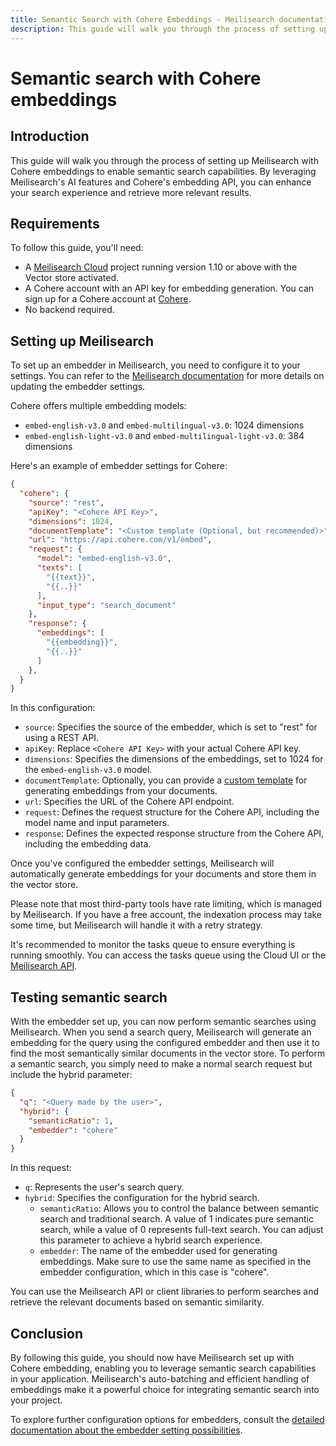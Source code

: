 ```yaml
---
title: Semantic Search with Cohere Embeddings - Meilisearch documentation
description: This guide will walk you through the process of setting up Meilisearch with Cohere embeddings to enable semantic search capabilities.
---
```


# Semantic search with Cohere embeddings

## Introduction

This guide will walk you through the process of setting up Meilisearch with Cohere embeddings to enable semantic search capabilities. By leveraging Meilisearch's AI features and Cohere's embedding API, you can enhance your search experience and retrieve more relevant results.

## Requirements

To follow this guide, you'll need:

- A [Meilisearch Cloud](https://www.meilisearch.com/cloud?utm_campaign=vector-search&utm_source=docs&utm_medium=cohere-embeddings-guide) project running version 1.10 or above with the Vector store activated.
- A Cohere account with an API key for embedding generation. You can sign up for a Cohere account at [Cohere](https://cohere.com/).
- No backend required.

## Setting up Meilisearch

To set up an embedder in Meilisearch, you need to configure it to your settings. You can refer to the [Meilisearch documentation](/reference/api/settings?utm_campaign=vector-search&utm_source=docs&utm_medium=cohere-embeddings-guide#update-embedder-settings) for more details on updating the embedder settings.

Cohere offers multiple embedding models:
- `embed-english-v3.0` and `embed-multilingual-v3.0`: 1024 dimensions
- `embed-english-light-v3.0` and `embed-multilingual-light-v3.0`: 384 dimensions

Here's an example of embedder settings for Cohere:

```json
{
  "cohere": {
    "source": "rest",
    "apiKey": "<Cohere API Key>",
    "dimensions": 1024,
    "documentTemplate": "<Custom template (Optional, but recommended)>",
    "url": "https://api.cohere.com/v1/embed",
    "request": {
      "model": "embed-english-v3.0",
      "texts": [
        "{{text}}",
        "{{..}}"
      ],
      "input_type": "search_document"
    },
    "response": {
      "embeddings": [
        "{{embedding}}",
        "{{..}}"
      ]
    },
  }
}
```

In this configuration:

- `source`: Specifies the source of the embedder, which is set to "rest" for using a REST API.
- `apiKey`: Replace `<Cohere API Key>` with your actual Cohere API key.
- `dimensions`: Specifies the dimensions of the embeddings, set to 1024 for the `embed-english-v3.0` model.
- `documentTemplate`: Optionally, you can provide a [custom template](/learn/ai-powered-search/getting_started_with_ai_search?utm_campaign=vector-search&utm_source=docs&utm_medium=cohere-embeddings-guide#documenttemplate) for generating embeddings from your documents.
- `url`: Specifies the URL of the Cohere API endpoint.
- `request`: Defines the request structure for the Cohere API, including the model name and input parameters.
- `response`: Defines the expected response structure from the Cohere API, including the embedding data.

Once you've configured the embedder settings, Meilisearch will automatically generate embeddings for your documents and store them in the vector store.

Please note that most third-party tools have rate limiting, which is managed by Meilisearch. If you have a free account, the indexation process may take some time, but Meilisearch will handle it with a retry strategy.

It's recommended to monitor the tasks queue to ensure everything is running smoothly. You can access the tasks queue using the Cloud UI or the [Meilisearch API](https://www.meilisearch.com/docs/reference/api/tasks?utm_campaign=vector-search&utm_source=docs&utm_medium=cohere-embeddings-guide#get-tasks).

## Testing semantic search

With the embedder set up, you can now perform semantic searches using Meilisearch. When you send a search query, Meilisearch will generate an embedding for the query using the configured embedder and then use it to find the most semantically similar documents in the vector store.
To perform a semantic search, you simply need to make a normal search request but include the hybrid parameter:

```json
{
  "q": "<Query made by the user>",
  "hybrid": {
    "semanticRatio": 1,
    "embedder": "cohere"
  }
}
```

In this request:

- `q`: Represents the user's search query.
- `hybrid`: Specifies the configuration for the hybrid search.
  - `semanticRatio`: Allows you to control the balance between semantic search and traditional search. A value of 1 indicates pure semantic search, while a value of 0 represents full-text search. You can adjust this parameter to achieve a hybrid search experience.
  - `embedder`: The name of the embedder used for generating embeddings. Make sure to use the same name as specified in the embedder configuration, which in this case is "cohere".

You can use the Meilisearch API or client libraries to perform searches and retrieve the relevant documents based on semantic similarity.

## Conclusion

By following this guide, you should now have Meilisearch set up with Cohere embedding, enabling you to leverage semantic search capabilities in your application. Meilisearch's auto-batching and efficient handling of embeddings make it a powerful choice for integrating semantic search into your project.

To explore further configuration options for embedders, consult the [detailed documentation about the embedder setting possibilities](/reference/api/settings?utm_campaign=vector-search&utm_source=docs&utm_medium=cohere-embeddings-guide#embedders-experimental). 

